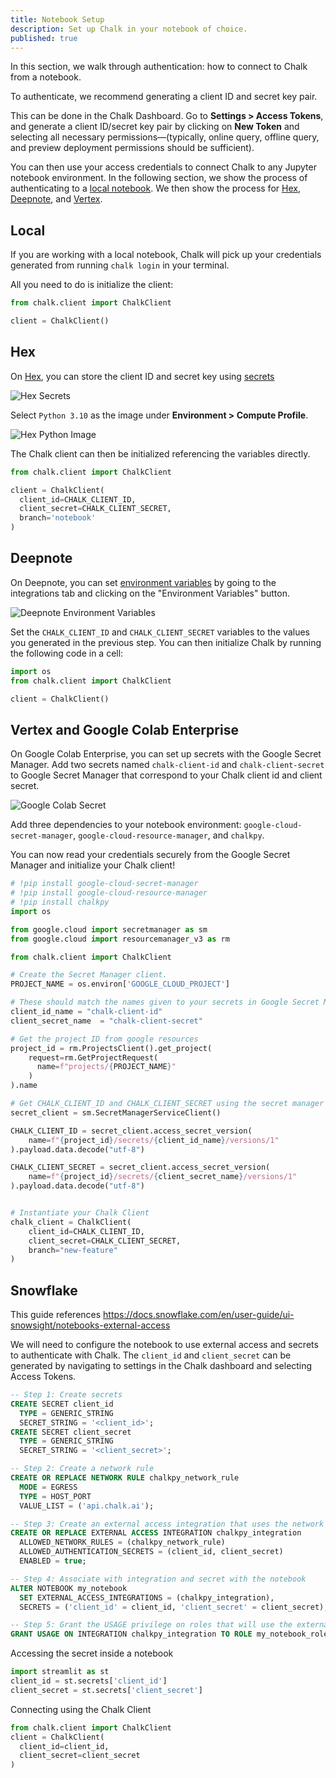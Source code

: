 ```yaml
---
title: Notebook Setup
description: Set up Chalk in your notebook of choice.
published: true
---
```


In this section, we walk through authentication: how to connect to Chalk from a
notebook.

To authenticate, we recommend generating a client ID and secret key pair.

This can be done in the Chalk Dashboard. Go to **Settings > Access Tokens**,
and generate a client ID/secret key pair by clicking on **New Token** and selecting
all necessary permissions—(typically, online query, offline query, and preview
deployment permissions should be sufficient).

You can then use your access credentials to connect Chalk to any Jupyter notebook
environment. In the following section, we show the process of authenticating
to a [local notebook](#local). We then show the process for [Hex](#hex), [Deepnote](#deepnote), and [Vertex](#vertex-and-google-colab-enterprise).

## Local

If you are working with a local notebook, Chalk will pick up your credentials
generated from running `chalk login` in your terminal.

All you need to do is initialize the client:

```python notebook.ipynb
from chalk.client import ChalkClient

client = ChalkClient()
```

## Hex

On [Hex](https://hex.tech), you can store the client ID and secret key using [secrets](https://learn.hex.tech/docs/environment-configuration/environment-views#secrets)

![Hex Secrets](/img/HexSecrets.png)

Select `Python 3.10` as the image under **Environment > Compute Profile**.

![Hex Python Image](/img/HexPythonImage.png)

The Chalk client can then be initialized referencing the variables directly.

```python notebook.ipynb
from chalk.client import ChalkClient

client = ChalkClient(
  client_id=CHALK_CLIENT_ID,
  client_secret=CHALK_CLIENT_SECRET,
  branch='notebook'
)
```

## Deepnote

On Deepnote, you can set [environment variables](https://deepnote.com/docs/environment-variables) by going to the
integrations tab and clicking on the "Environment Variables" button.

![Deepnote Environment Variables](/img/DeepnoteEnvVar.png)

Set the `CHALK_CLIENT_ID` and `CHALK_CLIENT_SECRET` variables to the values you generated in the previous step.
You can then initialize Chalk by running the following code in a cell:

```python notebook.ipynb
import os
from chalk.client import ChalkClient

client = ChalkClient()
```

## Vertex and Google Colab Enterprise

On Google Colab Enterprise, you can set up secrets with the Google Secret Manager.
Add two secrets named `chalk-client-id` and `chalk-client-secret` to Google Secret Manager
that correspond to your Chalk client id and client secret.

![Google Colab Secret](/img/ColabSecret.png)

Add three dependencies to your notebook environment: `google-cloud-secret-manager`,
`google-cloud-resource-manager`, and `chalkpy`.

You can now read your credentials securely from the Google Secret Manager and
initialize your Chalk client!

```python
# !pip install google-cloud-secret-manager
# !pip install google-cloud-resource-manager
# !pip install chalkpy
import os

from google.cloud import secretmanager as sm
from google.cloud import resourcemanager_v3 as rm

from chalk.client import ChalkClient

# Create the Secret Manager client.
PROJECT_NAME = os.environ['GOOGLE_CLOUD_PROJECT']

# These should match the names given to your secrets in Google Secret Manager
client_id_name = "chalk-client-id"
client_secret_name  = "chalk-client-secret"

# Get the project ID from google resources
project_id = rm.ProjectsClient().get_project(
    request=rm.GetProjectRequest(
      name=f"projects/{PROJECT_NAME}"
    )
).name

# Get CHALK_CLIENT_ID and CHALK_CLIENT_SECRET using the secret manager
secret_client = sm.SecretManagerServiceClient()

CHALK_CLIENT_ID = secret_client.access_secret_version(
    name=f"{project_id}/secrets/{client_id_name}/versions/1"
).payload.data.decode("utf-8")

CHALK_CLIENT_SECRET = secret_client.access_secret_version(
    name=f"{project_id}/secrets/{client_secret_name}/versions/1"
).payload.data.decode("utf-8")


# Instantiate your Chalk Client
chalk_client = ChalkClient(
    client_id=CHALK_CLIENT_ID,
    client_secret=CHALK_CLIENT_SECRET,
    branch="new-feature"
)
```

## Snowflake

This guide references https://docs.snowflake.com/en/user-guide/ui-snowsight/notebooks-external-access

We will need to configure the notebook to use external access and secrets to authenticate with Chalk.
The `client_id` and `client_secret` can be generated by navigating to settings in the Chalk dashboard and selecting Access Tokens.
```sql
-- Step 1: Create secrets
CREATE SECRET client_id
  TYPE = GENERIC_STRING
  SECRET_STRING = '<client_id>';
CREATE SECRET client_secret
  TYPE = GENERIC_STRING
  SECRET_STRING = '<client_secret>';

-- Step 2: Create a network rule
CREATE OR REPLACE NETWORK RULE chalkpy_network_rule
  MODE = EGRESS
  TYPE = HOST_PORT
  VALUE_LIST = ('api.chalk.ai');

-- Step 3: Create an external access integration that uses the network rule and secret
CREATE OR REPLACE EXTERNAL ACCESS INTEGRATION chalkpy_integration
  ALLOWED_NETWORK_RULES = (chalkpy_network_rule)
  ALLOWED_AUTHENTICATION_SECRETS = (client_id, client_secret)
  ENABLED = true;

-- Step 4: Associate with integration and secret with the notebook
ALTER NOTEBOOK my_notebook
  SET EXTERNAL_ACCESS_INTEGRATIONS = (chalkpy_integration),
  SECRETS = ('client_id' = client_id, 'client_secret' = client_secret);

-- Step 5: Grant the USAGE privilege on roles that will use the external access integration
GRANT USAGE ON INTEGRATION chalkpy_integration TO ROLE my_notebook_role;
```
Accessing the secret inside a notebook
```python
import streamlit as st
client_id = st.secrets['client_id']
client_secret = st.secrets['client_secret']
```

Connecting using the Chalk Client
```python
from chalk.client import ChalkClient
client = ChalkClient(
  client_id=client_id,
  client_secret=client_secret
)
```